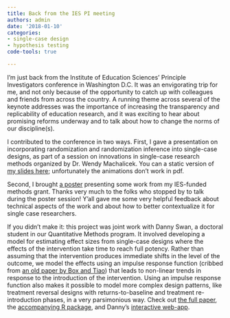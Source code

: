```yaml
---
title: Back from the IES PI meeting
authors: admin
date: '2018-01-10'
categories:
- single-case design
- hypothesis testing
code-tools: true

---
```


I'm just back from the Institute of Education Sciences' Principle Investigators conference in Washington D.C. It was an envigorating trip for me, and not only because of the opportunity to catch up with colleagues and friends from across the country. A running theme across several of the keynote addresses was the importance of increasing the transparency and replicability of education research, and it was exciting to hear about promising reforms underway and to talk about how to change the norms of our discipline(s). 

I contributed to the conference in two ways. First, I gave a presentation on incorporating randomization and randomization inference into single-case designs, as part of a session on innovations in single-case research methods organized by Dr. Wendy Machalicek. You can a static version of [my slides here](/files/Randomization-inference-for-SCED-2018-01-10.pdf); unfortunately the animations don't work in pdf. 

Second, I brought [a poster](/files/Gradual-effects-model-poster-IES-2018-01-10.pdf) presenting some work from my IES-funded methods grant. Thanks very much to the folks who stopped by to talk during the poster session! Y'all gave me some very helpful feedback about technical aspects of the work and about how to better contextualize it for single case researchers. 

If you didn't make it: this project was joint work with Danny Swan, a doctoral student in our Quantitative Methods program. It involved developing a model for estimating effect sizes from single-case designs where the effects of the intervention take time to reach full potency. Rather than assuming that the intervention produces immediate shifts in the level of the outcome, we model the effects using an impulse response function (cribbed from [an old paper by Box and Tiao](http://www.jstor.org/stable/2285379)) that leads to non-linear trends in response to the introduction of the intervention. Using an impulse response function also makes it possible to model more complex design patterns, like treatment reversal designs with returns-to-baseline and treatment re-introduction phases, in a very parsimonious way. Check out [the full paper](https://osf.io/gaxrv/), the [accompanying R package](https://github.com/jepusto/SingleCaseES), and Danny's [interactive web-app](https://jepusto.shinyapps.io/gem-scd/).
